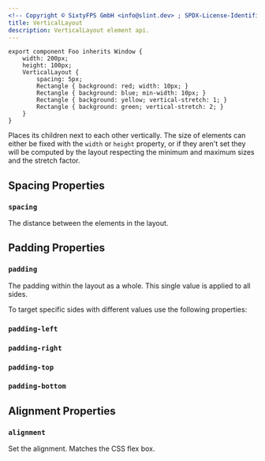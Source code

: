 ```yaml
---
<!-- Copyright © SixtyFPS GmbH <info@slint.dev> ; SPDX-License-Identifier: MIT -->
title: VerticalLayout
description: VerticalLayout element api.
---
```


```slint
export component Foo inherits Window {
    width: 200px;
    height: 100px;
    VerticalLayout {
        spacing: 5px;
        Rectangle { background: red; width: 10px; }
        Rectangle { background: blue; min-width: 10px; }
        Rectangle { background: yellow; vertical-stretch: 1; }
        Rectangle { background: green; vertical-stretch: 2; }
    }
}
```

Places its children next to each other vertically.
The size of elements can either be fixed with the `width` or `height` property, or if they aren't set
they will be computed by the layout respecting the minimum and maximum sizes and the stretch factor.

## Spacing Properties

### `spacing`
<SlintProperty propName="spacing" typeName="length">
The distance between the elements in the layout.
</SlintProperty>

## Padding Properties
### `padding`
<SlintProperty propName="padding" typeName="length">
The padding within the layout as a whole. This single value is applied to all sides.
</SlintProperty>

To target specific sides with different values use the following properties:
### `padding-left`
<SlintProperty propName="padding-left" typeName="length"/>

### `padding-right`
<SlintProperty propName="padding-right" typeName="length"/>

### `padding-top`
<SlintProperty propName="padding-top" typeName="length"/>

### `padding-bottom`
<SlintProperty propName="padding-bottom" typeName="length"/>

## Alignment Properties
### `alignment`
<SlintProperty propName="alignment" typeName="enum" enumName="LayoutAlignment">
Set the alignment. Matches the CSS flex box.
</SlintProperty>
